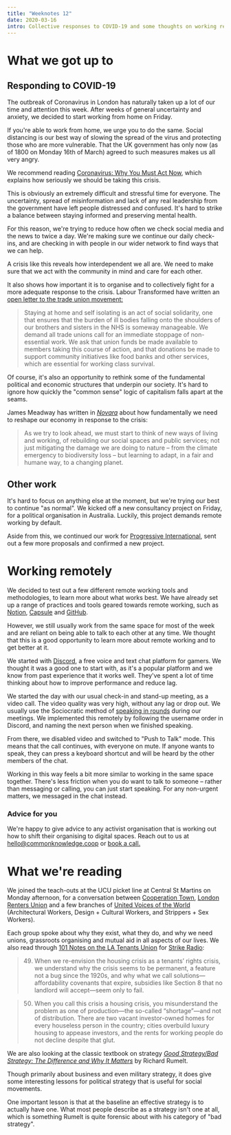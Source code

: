 ```yaml
---
title: "Weeknotes 12"
date: 2020-03-16
intro: Collective responses to COVID-19 and some thoughts on working remotely
---
```

# What we got up to

## Responding to COVID-19

The outbreak of Coronavirus in London has naturally taken up a lot of our time and attention this week. After weeks of general uncertainty and anxiety, we decided to start working from home on Friday.

If you're able to work from home, we urge you to do the same. Social distancing is our best way of slowing the spread of the virus and protecting those who are more vulnerable. That the UK government has only now (as of 1800 on Monday 16th of March) agreed to such measures makes us all very angry.

We recommend reading [Coronavirus: Why You Must Act Now](https://medium.com/@tomaspueyo/coronavirus-act-today-or-people-will-die-f4d3d9cd99ca), which explains how seriously we should be taking this crisis.

This is obviously an extremely difficult and stressful time for everyone. The uncertainty, spread of misinformation and lack of any real leadership from the government have left people distressed and confused. It's hard to strike a balance between staying informed and preserving mental health.

For this reason, we're trying to reduce how often we check social media and the news to twice a day. We're making sure we continue our daily check-ins, and are checking in with people in our wider network to find ways that we can help.

A crisis like this reveals how interdependent we all are. We need to make sure that we act with the community in mind and care for each other.

It also shows how important it is to organise and to collectively fight for a more adequate response to the crisis. Labour Transformed have written an [open letter to the trade union movement:](https://labourtransformed.org/on-the-coronavirus-and-the-social-crisis-an-open-letter-to-the-trade-union-movement-from-labour-transformed/)

> Staying at home and self isolating is an act of social solidarity, one that ensures that the burden of ill bodies falling onto the shoulders of our brothers and sisters in the NHS is someway manageable. We demand all trade unions call for an immediate stoppage of non-essential work. We ask that union funds be made available to members taking this course of action, and that donations be made to support community initiatives like food banks and other services, which are essential for working class survival.

Of course, it's also an opportunity to rethink some of the fundamental political and economic structures that underpin our society. It's hard to ignore how quickly the "common sense" logic of capitalism falls apart at the seams.

James Meadway has written in [*Novara*](https://novaramedia.com/2020/03/16/coronavirus-will-require-us-to-completely-reshape-the-economy/) about how fundamentally we need to reshape our economy in response to the crisis:

> As we try to look ahead, we must start to think of new ways of living and working, of rebuilding our social spaces and public services; not just mitigating the damage we are doing to nature – from the climate emergency to biodiversity loss – but learning to adapt, in a fair and humane way, to a changing planet.

## Other work

It's hard to focus on anything else at the moment, but we're trying our best to continue "as normal". We kicked off a new consultancy project on Friday, for a political organisation in Australia. Luckily, this project demands remote working by default.

Aside from this, we continued our work for [Progressive International](http://progressive-international.org), sent out a few more proposals and confirmed a new project.

# Working remotely

We decided to test out a few different remote working tools and methodologies, to learn more about what works best. We have already set up a range of practices and tools geared towards remote working, such as [Notion](http://notion.so), [Capsule](http://capsulecrm.com/) and [GitHub](https://github.com/).

However, we still usually work from the same space for most of the week and are reliant on being able to talk to each other at any time. We thought that this is a good opportunity to learn more about remote working and to get better at it.

We started with [Discord](https://discordapp.com/), a free voice and text chat platform for gamers. We thought it was a good one to start with, as it's a popular platform and we know from past experience that it works well. They've spent a lot of time thinking about how to improve performance and reduce lag.

We started the day with our usual check-in and stand-up meeting, as a video call. The video quality was very high, without any lag or drop out. We usually use the Sociocratic method of [speaking in rounds](https://sociocracyforall.org/wp-content/uploads/2019/11/On-Rounds_ELC.pdf) during our meetings. We implemented this remotely by following the username order in Discord, and naming the next person when we finished speaking.

From there, we disabled video and switched to "Push to Talk" mode. This means that the call continues, with everyone on mute. If anyone wants to speak, they can press a keyboard shortcut and will be heard by the other members of the chat.

Working in this way feels a bit more similar to working in the same space together. There's less friction when you do want to talk to someone – rather than messaging or calling, you can just start speaking. For any non-urgent matters, we messaged in the chat instead.

### Advice for you

We're happy to give advice to any activist organisation that is working out how to shift their organising to digital spaces. Reach out to us at hello@commonknowledge.coop or [book a call.](https://commonknowledge.youcanbook.me/)

# What we're reading

We joined the teach-outs at the UCU picket line at Central St Martins on Monday afternoon, for a conversation between [Cooperation Town](https://www.mutual-aid.uk/), [London Renters Union](https://londonrentersunion.org/) and a few branches of [United Voices of the World](https://www.uvwunion.org.uk/) (Architectural Workers, Design + Cultural Workers, and Strippers + Sex Workers).

Each group spoke about why they exist, what they do, and why we need unions, grassroots organising and mutual aid in all aspects of our lives. We also read through [101 Notes on the LA Tenants Union](https://communemag.com/101-notes-on-the-la-tenants-union/) for [Strike Radio](http://zeno.fm/strike-radio):

> 49. When we re-envision the housing crisis as a tenants’ rights crisis, we understand why the crisis seems to be permanent, a feature not a bug since the 1920s, and why what we call solutions—affordability covenants that expire, subsidies like Section 8 that no landlord will accept—seem only to fail.

> 50. When you call this crisis a housing crisis, you misunderstand the problem as one of production—the so-called “shortage”—and not of distribution. There are two vacant investor-owned homes for every houseless person in the country; cities overbuild luxury housing to appease investors, and the rents for working people do not decline despite that glut.

We are also looking at the classic textbook on strategy *[Good Strategy/Bad Strategy: The Difference and Why It Matters](https://www.penguinrandomhouse.com/books/208668/good-strategy-bad-strategy-by-richard-rumelt/)* by Richard Rumelt.

Though primarily about business and even military strategy, it does give some interesting lessons for political strategy that is useful for social movements.

One important lesson is that at the baseline an effective strategy is to actually have one. What most people describe as a strategy isn't one at all, which is something Rumelt is quite forensic about with his category of "bad strategy".
